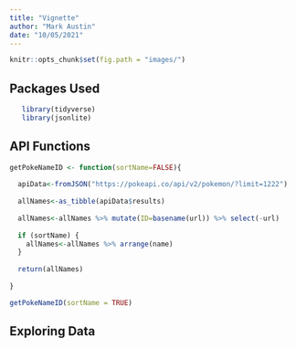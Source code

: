 ```yaml
---
title: "Vignette"
author: "Mark Austin"
date: "10/05/2021"
---
```


```r
knitr::opts_chunk$set(fig.path = "images/")
```

## Packages Used

```r
   library(tidyverse)
   library(jsonlite)
```




## API Functions 


```r
getPokeNameID <- function(sortName=FALSE){
  
  apiData<-fromJSON("https://pokeapi.co/api/v2/pokemon/?limit=1222")
  
  allNames<-as_tibble(apiData$results)
  
  allNames<-allNames %>% mutate(ID=basename(url)) %>% select(-url)
  
  if (sortName) {
    allNames<-allNames %>% arrange(name)
  }
  
  return(allNames)
  
}

getPokeNameID(sortName = TRUE)
```



## Exploring Data
